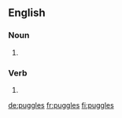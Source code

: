 ==English==

===Noun===
{{head|en|noun plural form}}

# {{plural of|puggle|lang=en}}

===Verb===
{{head|en|verb form}}

# {{en-third-person singular of|puggle}}

[[de:puggles]]
[[fr:puggles]]
[[fi:puggles]]